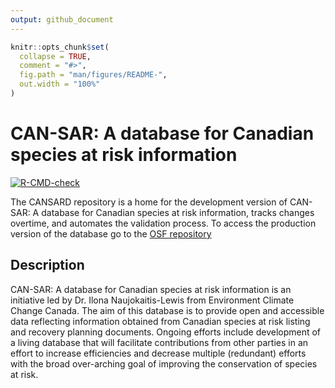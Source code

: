 ```yaml
---
output: github_document
---
```


<!-- README.md is generated from README.Rmd. Please edit that file -->

```r
knitr::opts_chunk$set(
  collapse = TRUE,
  comment = "#>",
  fig.path = "man/figures/README-",
  out.width = "100%"
)
```

# CAN-SAR: A database for Canadian species at risk information

<!-- badges: start -->
  [![R-CMD-check](https://github.com/LandSciTech/CANSARD/workflows/R-CMD-check/badge.svg)](https://github.com/LandSciTech/CANSARD/actions)
  <!-- badges: end -->

The CANSARD repository is a home for the development version of CAN-SAR: A database for Canadian species at risk information, tracks changes overtime, and automates the validation process. To access the production version of the database go to the [OSF repository](https://osf.io/e4a58/)

## Description
CAN-SAR: A database for Canadian species at risk information is an initiative led by Dr. Ilona Naujokaitis-Lewis from Environment Climate Change Canada. The aim of this database is to provide open and accessible data reflecting information obtained from Canadian species at risk listing and recovery planning documents. Ongoing efforts include development of a living database that will facilitate contributions from other parties in an effort to increase efficiencies and decrease multiple (redundant) efforts with the broad over-arching goal of improving the conservation of species at risk.



